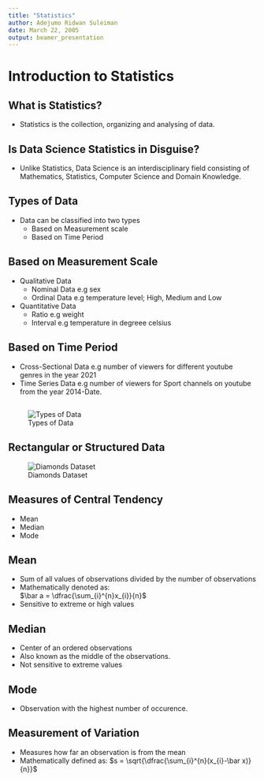 ```yaml
---
title: "Statistics"
author: Adejumo Ridwan Suleiman
date: March 22, 2005
output: beamer_presentation
---
```


# Introduction to Statistics

## What is Statistics?

* Statistics is the collection, organizing and analysing of data.

## Is Data Science Statistics in Disguise?

* Unlike Statistics, Data Science is an interdisciplinary field consisting of Mathematics, Statistics, Computer Science and Domain Knowledge.

## Types of Data

* Data can be classified into two types  
  - Based on Measurement scale  
  - Based on Time Period  

## Based on Measurement Scale
* Qualitative Data  
  - Nominal Data e.g sex
  - Ordinal Data e.g temperature level; High, Medium and Low
* Quantitative Data  
  - Ratio  e.g weight
  - Interval e.g temperature in degreee celsius

## Based on Time Period
* Cross-Sectional Data e.g number of viewers for different youtube genres in the year 2021
* Time Series Data e.g number of viewers for Sport channels on youtube from the year 2014-Date.

## 

![Types of Data]("C:\Users\User\Documents\Statistics\types_of_data.png")

## Rectangular or Structured Data

![Diamonds Dataset](""C:\Users\User\Documents\Statistics\diamonds.png"")

## Measures of Central Tendency

* Mean
* Median
* Mode

## Mean

* Sum of all values of observations divided by the number of observations
* Mathematically denoted as:  
  $\bar a = \dfrac{\sum_{i}^{n}x_{i}}{n}$
* Sensitive to extreme or high values

## Median
* Center of an ordered observations
* Also known as the middle of the observations.
* Not sensitive to extreme values

## Mode
* Observation with the highest number of occurence.

## Measurement of Variation
* Measures how far an observation is from the mean
* Mathematically defined as:
$s = \sqrt{\dfrac{\sum_{i}^{n}(x_{i}-\bar x)}{n}}$






